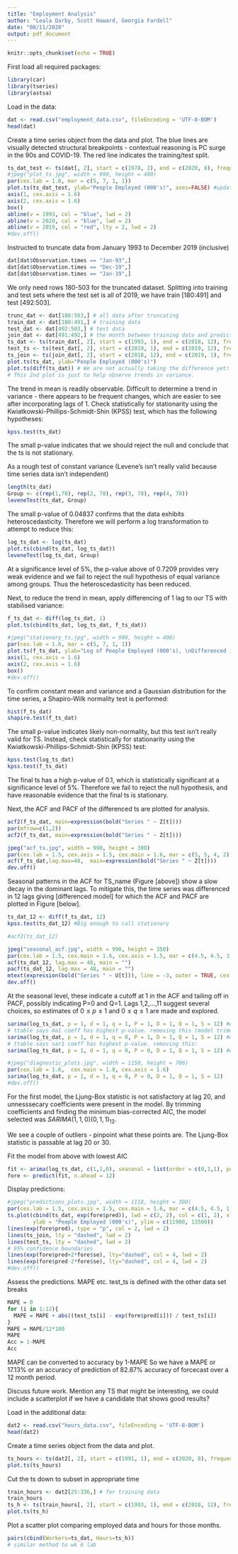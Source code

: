 ---
title: "Employment Analysis"
author: "Leala Darby, Scott Howard, Georgia Fardell"
date: "08/11/2020"
output: pdf_document
---

```{r setup, include=FALSE}
knitr::opts_chunk$set(echo = TRUE)
```
First load all required packages:
```{r message=FALSE, warning=FALSE}
library(car)
library(tseries)
library(astsa)
```

Load in the data:
```{r}
dat <- read.csv("employment_data.csv", fileEncoding = 'UTF-8-BOM')
head(dat)
```

Create a time series object from the data and plot. The blue lines are visually detected structural breakpoints - contextual reasoning is PC surge in the 90s and COVID-19. The red line indicates the training/test split. 
```{r}
ts_dat_test <- ts(dat[, 2], start = c(1978, 2), end = c(2020, 8), frequency = 12)
#jpeg("plot_ts.jpg", width = 990, height = 400)
par(cex.lab = 1.6, mar = c(5, 7, 1, 1))
plot.ts(ts_dat_test, ylab="People Employed (000's)", axes=FALSE) #updated units
axis(1, cex.axis = 1.6)
axis(2, cex.axis = 1.6)
box()
abline(v = 1993, col = "blue", lwd = 2)
abline(v = 2020, col = "blue", lwd = 2)
abline(v = 2019, col = "red", lty = 2, lwd = 2)
#dev.off()
```

Instructed to truncate data from January 1993 to December 2019 (inclusive)
```{r}
dat[dat$Observation.times == "Jan-93",]
dat[dat$Observation.times == "Dec-19",]
dat[dat$Observation.times == "Jan-19",]
```
We only need rows 180-503 for the truncated dataset.
Splitting into training and test sets where the test set is all of 2019, we have train [180:491] and test [492:503].

```{r}
trunc_dat <- dat[180:503,] # all data after truncating
train_dat <- dat[180:491,] # training data
test_dat <- dat[492:503,] # test data
join_dat <- dat[491:492,] # the month between training data and predictions (for plotting)
ts_dat <- ts(train_dat[, 2], start = c(1993, 1), end = c(2018, 12), frequency = 12) # ts for model fitting
test_ts <- ts(test_dat[, 2], start = c(2019, 1), end = c(2019, 12), frequency = 12) # ts for model testing
ts_join <- ts(join_dat[, 2], start = c(2018, 12), end = c(2019, 1), frequency = 12) # between train and test
plot.ts(ts_dat, ylab="People Employed (000's)")
plot.ts(diff(ts_dat)) # We are not actually taking the difference yet!
# This 2nd plot is just to help observe trends in variance. 
```
The trend in mean is readily observable.
Difficult to determine a trend in variance - there appears to be frequent changes, which are easier to see after incorporating lags of 1.
Check statistically for stationarity using the Kwiatkowski-Phillips-Schmidt-Shin (KPSS) test, which has the following hypotheses:
\begin{align*}
H_o&: \text{TS is stationary}\\
H_a&: \text{TS in not stationary}
\end{align*}
```{r}
kpss.test(ts_dat)
```
The small p-value indicates that we should reject the null and conclude that the ts is not stationary.

As a rough test of constant variance (Levene's isn't really valid because time series data isn't independent)
```{r}
length(ts_dat)
Group <- c(rep(1,78), rep(2, 78), rep(3, 78), rep(4, 78))
leveneTest(ts_dat, Group)
```
The small p-value of $0.04837$ confirms that the data exhibits heteroscedasticity. Therefore we will perform a log transformation to attempt to reduce this:
```{r}
log_ts_dat <- log(ts_dat)
plot.ts(cbind(ts_dat, log_ts_dat))
leveneTest(log_ts_dat, Group)
```

At a significance level of 5%, the p-value above of 0.7209 provides very weak evidence and we fail to reject the null hypothesis of equal variance among groups. Thus the heteroscedasticity has been reduced.

Next, to reduce the trend in mean, apply differencing of 1 lag to our TS with stabilised variance:
```{r}
f_ts_dat <- diff(log_ts_dat, 1)
plot.ts(cbind(ts_dat, log_ts_dat, f_ts_dat))

#jpeg("stationary_ts.jpg", width = 990, height = 400)
par(cex.lab = 1.6, mar = c(5, 7, 1, 1))
plot.ts(f_ts_dat, ylab="Log of People Employed (000's), \nDifferenced in 1 Lag", axes=FALSE) 
axis(1, cex.axis = 1.6)
axis(2, cex.axis = 1.6)
box()
#dev.off()
```
To confirm constant mean and variance and a Gaussian distribution for the time series, a Shapiro-Wilk normality test is performed:
```{r}
hist(f_ts_dat)
shapiro.test(f_ts_dat)
```
The small p-value indicates likely non-normality, but this test isn't really valid for TS. Instead, check statistically for stationarity using the Kwiatkowski-Phillips-Schmidt-Shin (KPSS) test:
```{r}
kpss.test(log_ts_dat)
kpss.test(f_ts_dat)
```
The final ts has a high p-value of 0.1, which is statistically significant at a significance level of 5%. Therefore we fail to reject the null hypothesis, and have reasonable evidence that the final ts is stationary.

Next, the ACF and PACF of the differenced ts are plotted for analysis. 
```{r}
acf2(f_ts_dat, main=expression(bold("Series " ~ Z[t])))
par(mfrow=c(1,2))
acf2(f_ts_dat, main=expression(bold("Series " ~ Z[t])))

jpeg("acf_ts.jpg", width = 990, height = 300)
par(cex.lab = 1.5, cex.axis = 1.5, cex.main = 1.6, mar = c(5, 5, 4, 2))
acf(f_ts_dat,lag.max=48,  main=expression(bold("Series " ~ Z[t])))
dev.off()
```
Seasonal patterns in the ACF for TS_name (Figure [above]) show a slow decay in the dominant lags. To mitigate this, the time series was differenced in 12 lags giving [differenced model] for which the ACF and PACF are plotted in Figure [below].  
```{r}
ts_dat_12 <- diff(f_ts_dat, 12)
kpss.test(ts_dat_12) #Big enough to call stationary

#acf2(ts_dat_12)

jpeg("seasonal_acf.jpg", width = 990, height = 350)
par(cex.lab = 1.5, cex.main = 1.6, cex.axis = 1.5, mar = c(4.5, 4.5, 3, 1), mfrow=c(1,2))
acf(ts_dat_12, lag.max = 48, main = "")
pacf(ts_dat_12, lag.max = 48, main = "")
mtext(expression(bold("Series " ~ U[t])), line = -3, outer = TRUE, cex = 1.6)
dev.off()
```

At the seasonal level, these indicate a cutoff at 1 in the ACF and tailing off in PACF, possibly indicating P=0 and Q=1. Lags 1,2,…,11 suggest several choices, so estimates of $0 \leq p \leq 1$ and $0 \leq q \leq 1$ are made and explored.  

```{r}
sarima(log_ts_dat, p = 1, d = 1, q = 1, P = 1, D = 1, Q = 1, S = 12) #AICc -8.123946
# ttable says ma1 coeff has highest p-value. removing this (model trimming):
sarima(log_ts_dat, p = 1, d = 1, q = 0, P = 1, D = 1, Q = 1, S = 12) #AICc -8.13055
# ttable says sar1 coeff has highest p-value. removing this:
sarima(log_ts_dat, p = 1, d = 1, q = 0, P = 0, D = 1, Q = 1, S = 12) #AICc -8.133259

#jpeg("diagnostic_plots.jpg", width = 1150, height = 700)
par(cex.lab = 1.6,  cex.main = 1.8, cex.axis = 1.6)
sarima(log_ts_dat, p = 1, d = 1, q = 0, P = 0, D = 1, Q = 1, S = 12)
#dev.off()
```
For the first model, the Ljung-Box statistic is not satisfactory at lag 20, and unnesssecary coefficients were present in the model.
By trimming coefficients and finding the minimum bias-corrected AIC, the model selected was $SARIMA(1,1,0)(0,1,1)_{12}$.

We see a couple of outliers - pinpoint what these points are. The Ljung-Box statistic is passable at lag 20 or 30.  


Fit the model from above with lowest AIC
```{r}
fit <- arima(log_ts_dat, c(1,1,0), seasonal = list(order = c(0,1,1), period = 12))
fore <- predict(fit, n.ahead = 12)
```


Display predictions:
```{r}
#jpeg("predictions_plots.jpg", width = 1118, height = 300)
par(cex.lab = 1.5, cex.axis = 1.5, cex.main = 1.6, mar = c(4.5, 4.5, 1, 1))
ts.plot(cbind(ts_dat, exp(fore$pred)), lwd = c(2, 2), col = c(1, 2), xlim = c(2017, 2020), 
        ylab = "People Employed (000's)", ylim = c(11900, 13500))
lines(exp(fore$pred), type = "p", col = 2, lwd = 2)
lines(ts_join, lty = "dashed", lwd = 2)
lines(test_ts, lty = "dashed", lwd = 2) 
# 95% confidence boundaries 
lines(exp(fore$pred+2*fore$se), lty="dashed", col = 4, lwd = 2)
lines(exp(fore$pred-2*fore$se), lty="dashed", col = 4, lwd = 2)
#dev.off()
```


Assess the predictions. MAPE etc.
test_ts is defined with the other data set breaks
```{r}
MAPE = 0
for (i in 1:12){
  MAPE = MAPE + abs((test_ts[i] - exp(fore$pred[i])) / test_ts[i]) 
}
MAPE = MAPE/12*100
MAPE
Acc = 1-MAPE
Acc
```
MAPE can be converted to accuracy by 1-MAPE
So we have a MAPE or 17.13% or an accuracy of prediction of 82.87% accuracy of forcecast over a 12 month period.



Discuss future work. Mention any TS that might be interesting, we could include a scatterplot if we have a candidate that shows good results?

Load in the additional data:
```{r}
dat2 <- read.csv("hours_data.csv", fileEncoding = 'UTF-8-BOM')
head(dat2)
```

Create a time series object from the data and plot.

```{r}
ts_hours <- ts(dat2[, 2], start = c(1991, 1), end = c(2020, 8), frequency = 12)
plot.ts(ts_hours)


```

Cut the ts down to subset in appropriate time

```{r}

train_hours <- dat2[25:336,] # for training data
train_hours
ts_h <- ts(train_hours[, 2], start = c(1993, 1), end = c(2018, 12), frequency = 12) # ts compare to model
plot.ts(ts_h)


```


Plot a scatter plot comparing employed data and hours for those months. 

```{r}

pairs(cbind(Workers=ts_dat, Hours=ts_h))
# similar method to wk 6 lab

```
